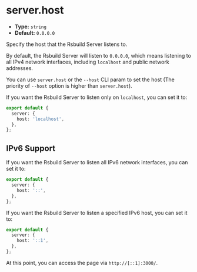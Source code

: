 # server.host

- **Type:** `string`
- **Default:** `0.0.0.0`

Specify the host that the Rsbuild Server listens to.

By default, the Rsbuild Server will listen to `0.0.0.0`, which means listening to all IPv4 network interfaces, including `localhost` and public network addresses.

You can use `server.host` or the `--host` CLI param to set the host (The priority of `--host` option is higher than `server.host`).

If you want the Rsbuild Server to listen only on `localhost`, you can set it to:

```ts
export default {
  server: {
    host: 'localhost',
  },
};
```

## IPv6 Support

If you want the Rsbuild Server to listen all IPv6 network interfaces, you can set it to:

```ts
export default {
  server: {
    host: '::',
  },
};
```

If you want the Rsbuild Server to listen a specified IPv6 host, you can set it to:

```ts
export default {
  server: {
    host: '::1',
  },
};
```

At this point, you can access the page via `http://[::1]:3000/`.
